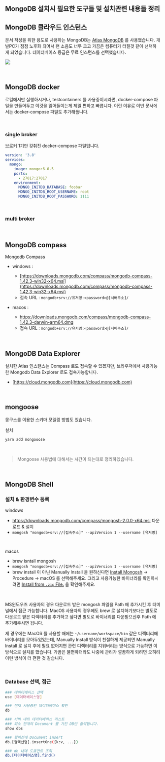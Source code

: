 ## MongoDB 설치시 필요한 도구들 및 설치관련 내용들 정리

## MongoDB 클라우드 인스턴스 

문서 작성을 위한 용도로 사용하는 MongoDB는 [Atlas MongoDB](https://www.mongodb.com/ko-kr/atlas) 를 사용했습니다. 개발PC가 점점 노후화 되어서 팬 소음도 너무 크고 가끔은 컴퓨터가 터질것 같아 선택하게 되었습니다. 데이터베이스 등급은 무료 인스턴스를 선택했습니다.<br/>

![](V:\0.workspace\0.chagchagchag\00.spring-webflux\docs\docs-spring-data-reactive\pages\spring-data-mongodb-reactive\img\mongodb-features\instance.png)

<br/>



## MongoDB docker

로컬에서만 실행하시거나, testcontainers 를 사용중이시라면, docker-compose 파일을 만들어두고 이것을 읽어들이는게 제일 편하고 빠릅니다. 이런 이유로 이번 문서에서는 docker-compose 파일도 추가해둡니다.<br/>

<br/>



### single broker

브로커 1기만 갖춰진 docker-compose 파일입니다.

```yaml
version: '3.8'
services:
  mongo:
    image: mongo:6.0.5
    ports:
      - 27017:27017
    environment:
      MONGO_INITDB_DATABASE: foobar
      MONGO_INITDB_ROOT_USERNAME: root
      MONGO_INITDB_ROOT_PASSWORD: 1111
```

<br/>



### multi broker

<br/>



## MongoDB compass

Mongodb Compass

- windows : 
  - [https://downloads.mongodb.com/compass/mongodb-compass-1.42.3-win32-x64.msi](https://downloads.mongodb.com/compass/mongodb-compass-1.42.3-win32-x64.msi)
  - 접속 URL : `mongodb+srv://유저명:<password>@[서버주소]/`

- macos : 
  - https://downloads.mongodb.com/compass/mongodb-compass-1.42.3-darwin-arm64.dmg 
  - 접속 URL : `mongodb+srv://유저명:<password>@[서버주소]/`

<br/>



## MongoDB Data Explorer 

설치한 Atlas 인스턴스는 Compass 로도 접속할 수 있겠지만, 브라우저에서 사용가능한 Mongodb Data Explorer 로도 접속가능합니다.

- [https://cloud.mongodb.com](https://cloud.mongodb.com)

<br/>



## mongoose

몽구스를 이용한 스키마 모델링 방법도 있습니다.

설치

```bash
yarn add mongooose
```

<br/>



> Mongoose 사용법에 대해서는 시간이 되는대로 정리하겠습니다.<br/>

<br/>



## MongoDB Shell

### 설치 & 환경변수 등록

windows 

- https://downloads.mongodb.com/compass/mongosh-2.0.0-x64.msi 다운로드 & 설치
- `mongosh "mongodb+srv://[접속주소]" --apiVersion 1 --username [유저명]`

<br/>

macos 

- brew isntall mongosh
- `mongosh "mongodb+srv://[접속주소]" --apiVersion 1 --username [유저명]`
- brew install 이 아닌 Manually Install 을 원하신다면 [Install Mongosh](https://www.mongodb.com/docs/mongodb-shell/install/) → Procedure → macOS 를 선택해주세요. 그리고 사용가능한 바이너리를 확인하시려면  [Install from `.zip` File.](https://www.mongodb.com/docs/mongodb-shell/install/#std-label-macos-install-archive) 을 확인해주세요.

<br/>



MS윈도우즈 사용자의 경우 다운로드 받은 mongosh 파일을 Path 에 추가시킨 후 터미널에서 접근 가능합니다. MacOS 사용자의 경우에도 brew 로 설치하기보다는 별도로 다운로드 받은 디렉터리를 추가하고 싶다면 별도로 바이너리를 다운받으신후 Path 에 추가해주시면 됩니다.<br/>

제 경우에는 MacOS 를 사용할 때에는 `~/username/workspace/bin` 같은 디렉터리에 바이너리를 모아두었었는데, Manually Install 방식이 친절하게 제공되면 Manually Install 로 설치 후에 필요 없어지면 관련 디렉터리를 지워버리는 방식으로 가능하면 이 방식으로 설치를 했습니다. 가끔은 불편하더라도 나중에 관리가 깔끔하게 되려면 오히려 이런 방식이 더 편한 것 같습니다.<br/>

<br/>

### Database 선택, 접근

```bash
### 데이터베이스 선택
use [데이터베이스명]

### 현재 사용중인 데이터베이스 확인
db

### 서버 내의 데이터베이스 리스트
### 최소 한개의 Document 를 가진 DB만 출력됩니다.
show dbs

### 컬렉션에 Document insert
db.[컬렉션명].insertOne({k:v, ...})

### db 내에 도큐먼트 조회
db.[데이터베이스명].find()
```



